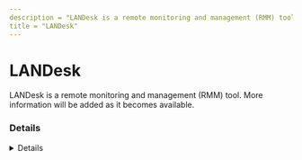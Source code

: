 ```yaml
---
description = "LANDesk is a remote monitoring and management (RMM) tool. More information will be added as it becomes available."
title = "LANDesk"
---
```




# LANDesk

LANDesk is a remote monitoring and management (RMM) tool. More information will be added as it becomes available.

### Details
<Details author={""}
         category={""}
         created={""}
         website={""}
         lastModified={"2024-02-08"}
         privileges={""}
         free={ false }
         verification={ false }
/>

#### Installation Paths
<Card code={ ["issuser.exe", "landeskagentbootstrap.exe", "LANDeskPortalManager.exe", "ldinv32.exe", "ldsensors.exe", "C:\\Program Files (x86)\\LANDesk\\*", "*\\LANDesk\\*", "*\\issuser.exe", "*\\softmon.exe", "*\\tmcsvc.exe"] }/>





### Forensic Artifacts




#### Network Artifacts
<EuiSpacer size="xl"/>
<NetworkArtifactsTable data={ [{"Description": "Known remote domains", "Domains": ["*.ivanticloud.com", "*.ivanti.com", "ivanti.com"], "Ports": []}] }/>




### Detections
- Detects potential network activity of LANDesk RMM tool
  - [Sigma Rule](https://github.com/magicsword-io/LOLRMM/blob/main/detections/sigma/landesk_network_sigma.yml)
- Detects potential processes activity of LANDesk RMM tool
  - [Sigma Rule](https://github.com/magicsword-io/LOLRMM/blob/main/detections/sigma/landesk_processes_sigma.yml)

### References
- [https://forums.ivanti.com/s/article/URL-exception-list-for-Ivanti-Security-Controls?language=en_US](https://forums.ivanti.com/s/article/URL-exception-list-for-Ivanti-Security-Controls?language=en_US)

